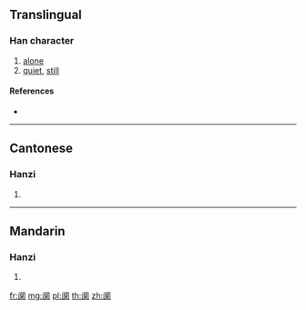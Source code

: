 {{character info/new}}
{{also|闃}}
==Translingual==

===Han character===
{{Han char|rn=169|rad=门|as=09|sn=12|four=|canj=LSBUK}}

# [[alone]]
# [[quiet]], [[still]]

====References====
* {{Han ref|kx=1343.121|hdz=74308.060|uh=9612|ud=38418}}

----

==Cantonese==

===Hanzi===
{{yue-hanzi|jyut=gwik1|y=gwik1|tra=闃}}

# {{defn|lang=yue|sort=门09}}

----

==Mandarin==

===Hanzi===
{{cmn-hanzi|tra=闃|pin=[[qù]] ([[qu4]])|wg=ch'ü<sup>4</sup>}}

# {{defn|lang=cmn|sort=门09}}

[[fr:阒]]
[[mg:阒]]
[[pl:阒]]
[[th:阒]]
[[zh:阒]]